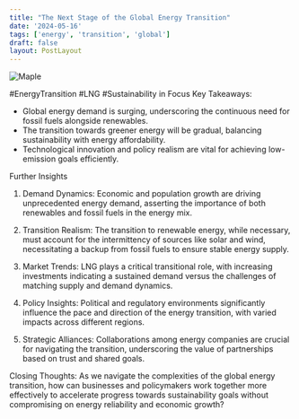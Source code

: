 ```yaml
---
title: "The Next Stage of the Global Energy Transition"
date: '2024-05-16'
tags: ['energy', 'transition', 'global']
draft: false
layout: PostLayout
---
```


<div className="flex justify-center">
<div className="my-1 w-full px-2 xl:my-1 xl:w-1/2 xl:px-2">
    <img src="https://img.youtube.com/vi/Tsn2GUp4bAQ/0.jpg" alt="Maple" className="mx-auto h-58 w-auto" />
</div>
</div>

#EnergyTransition #LNG #Sustainability in Focus
Key Takeaways:
- Global energy demand is surging, underscoring the continuous need for fossil fuels alongside renewables.
- The transition towards greener energy will be gradual, balancing sustainability with energy affordability.
- Technological innovation and policy realism are vital for achieving low-emission goals efficiently.

Further Insights
1. Demand Dynamics:
Economic and population growth are driving unprecedented energy demand, asserting the importance of both renewables and fossil fuels in the energy mix.

2. Transition Realism:
The transition to renewable energy, while necessary, must account for the intermittency of sources like solar and wind, necessitating a backup from fossil fuels to ensure stable energy supply.

3. Market Trends:
LNG plays a critical transitional role, with increasing investments indicating a sustained demand versus the challenges of matching supply and demand dynamics.

4. Policy Insights:
Political and regulatory environments significantly influence the pace and direction of the energy transition, with varied impacts across different regions.

5. Strategic Alliances:
Collaborations among energy companies are crucial for navigating the transition, underscoring the value of partnerships based on trust and shared goals.

Closing Thoughts:
As we navigate the complexities of the global energy transition, how can businesses and policymakers work together more effectively to accelerate progress towards sustainability goals without compromising on energy reliability and economic growth?
